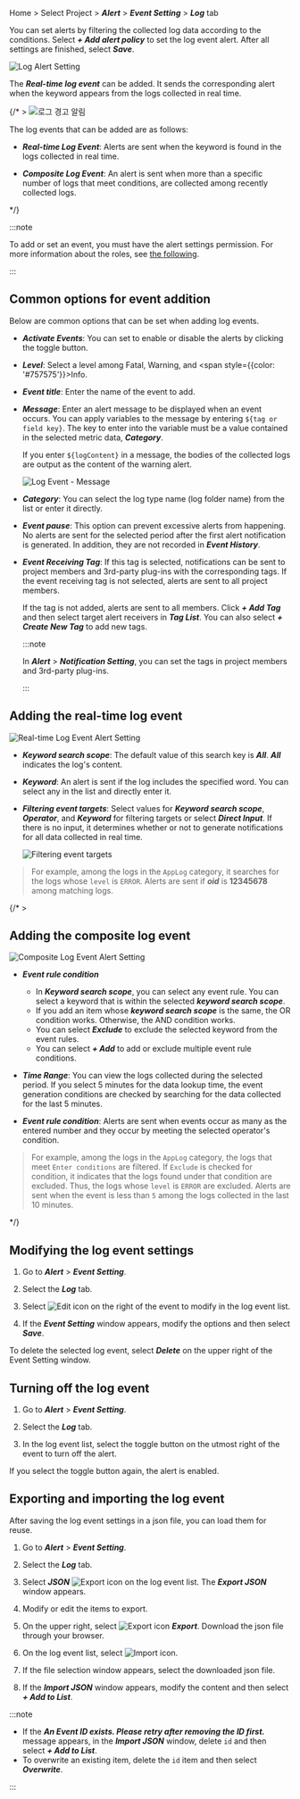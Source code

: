 Home > Select Project > **_Alert_** > **_Event Setting_** > **_Log_** tab

You can set alerts by filtering the collected log data according to the conditions. Select **_+ Add alert policy_** to set the log event alert. After all settings are finished, select **_Save_**.

![Log Alert Setting](/img/log-alert-event-setting-remove-ce.png)

The **_Real-time log event_** can be added. It sends the corresponding alert when the keyword appears from the logs collected in real time.

{/* >
![로그 경고 알림](/img/set-event-log-main.png)

The log events that can be added are as follows:

- **_Real-time Log Event_**: Alerts are sent when the keyword is found in the logs collected in real time.

- **_Composite Log Event_**: An alert is sent when more than a specific number of logs that meet conditions, are collected among recently collected logs.

*/}

:::note

To add or set an event, you must have the alert settings permission. For more information about the roles, see [the following](../project/project-structure).

:::

## Common options for event addition

Below are common options that can be set when adding log events.

- **_Activate Events_**: You can set to enable or disable the alerts by clicking the toggle button.

- **_Level_**: Select a level among <span class='vslow'>Fatal</span>, <span class='slow'>Warning</span>, and <span style={{color: '#757575'}}>Info</span>.

- **_Event title_**: Enter the name of the event to add.

- **_Message_**: Enter an alert message to be displayed when an event occurs. You can apply variables to the message by entering `${tag or field key}`. The key to enter into the variable must be a value contained in the selected metric data, **_Category_**.

  If you enter `${logContent}` in a message, the bodies of the collected logs are output as the content of the warning alert.

  ![Log Event - Message](/img/set-event-log-message.png)

- **_Category_**: You can select the log type name (log folder name) from the list or enter it directly.

- **_Event pause_**: This option can prevent excessive alerts from happening. No alerts are sent for the selected period after the first alert notification is generated. In addition, they are not recorded in **_Event History_**.

- **_Event Receiving Tag_**: If this tag is selected, notifications can be sent to project members and 3rd-party plug-ins with the corresponding tags. If the event receiving tag is not selected, alerts are sent to all project members.

  If the tag is not added, alerts are sent to all members. Click **_+ Add Tag_** and then select target alert receivers in **_Tag List_**. You can also select **_+ Create New Tag_** to add new tags.

  :::note

  In **_Alert_** > **_Notification Setting_**, you can set the tags in project members and 3rd-party plug-ins.

  :::

## Adding the real-time log event

![Real-time Log Event Alert Setting](/img/set-event-log.png)

- **_Keyword search scope_**: The default value of this search key is **_All_**. **_All_** indicates the log's content.

- **_Keyword_**: An alert is sent if the log includes the specified word. You can select any in the list and directly enter it.

- **_Filtering event targets_**: Select values for **_Keyword search scope_**, **_Operator_**, and **_Keyword_** for filtering targets or select **_Direct Input_**. If there is no input, it determines whether or not to generate notifications for all data collected in real time.

  ![Filtering event targets](/img/set-event-log-filter.png)

> For example, among the logs in the `AppLog` category, it searches for the logs whose `level` is `ERROR`. Alerts are sent if **_oid_** is **12345678** among matching logs.

{/* >

## Adding the composite log event

![Composite Log Event Alert Setting](/img/set-event-complex-log.png)

- **_Event rule condition_**

  - In **_Keyword search scope_**, you can select any event rule. You can select a keyword that is within the selected **_keyword search scope_**.
  - If you add an item whose **_keyword search scope_** is the same, the OR condition works. Otherwise, the AND condition works. 
  - You can select **_Exclude_** to exclude the selected keyword from the event rules.
  - You can select **_+ Add_** to add or exclude multiple event rule conditions.

- **_Time Range_**: You can view the logs collected during the selected period. If you select 5 minutes for the data lookup time, the event generation conditions are checked by searching for the data collected for the last 5 minutes.

- **_Event rule condition_**: Alerts are sent when events occur as many as the entered number and they occur by meeting the selected operator's condition.

> For example, among the logs in the `AppLog` category, the logs that meet `Enter conditions` are filtered. If `Exclude` is checked for condition, it indicates that the logs found under that condition are excluded. Thus, the logs whose `level` is `ERROR` are excluded. Alerts are sent when the event is less than `5` among the logs collected in the last 10 minutes.

*/}

## Modifying the log event settings

1. Go to **_Alert_** > **_Event Setting_**.

2. Select the **_Log_** tab.

3. Select ![Edit icon](/img/ico-edit.svg) on the right of the event to modify in the log event list.

4. If the **_Event Setting_** window appears, modify the options and then select **_Save_**.

To delete the selected log event, select **_Delete_** on the upper right of the Event Setting window.

## Turning off the log event

1. Go to **_Alert_** > **_Event Setting_**.

2. Select the **_Log_** tab.

3. In the log event list, select the toggle button on the utmost right of the event to turn off the alert. 

If you select the toggle button again, the alert is enabled.

## Exporting and importing the log event

After saving the log event settings in a json file, you can load them for reuse.

1. Go to **_Alert_** > **_Event Setting_**.

2. Select the **_Log_** tab.

3. Select **_JSON_** ![Export icon](/img/ico-export.svg) on the log event list. The **_Export JSON_** window appears.

4. Modify or edit the items to export.

5. On the upper right, select ![Export icon](/img/ico-export.svg) **_Export_**. Download the json file through your browser.

6. On the log event list, select ![Import icon](/img/ico-import.svg).

7. If the file selection window appears, select the downloaded json file.

8. If the **_Import JSON_** window appears, modify the content and then select **_+ Add to List_**.

:::note

- If the **_An Event ID exists. Please retry after removing the ID first._** message appears, in the **_Import JSON_** window, delete `id` and then select **_+ Add to List_**.
- To overwrite an existing item, delete the `id` item and then select **_Overwrite_**.

:::
